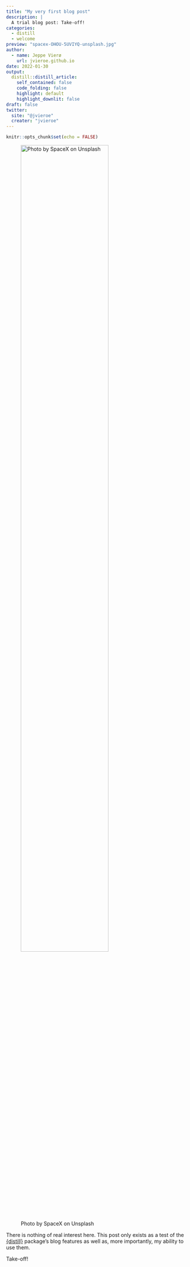 ```yaml
---
title: "My very first blog post"
description: |
  A trial blog post: Take-off!
categories:
  - distill
  - welcome
preview: "spacex-OHOU-5UVIYQ-unsplash.jpg"
author:
  - name: Jeppe Vierø
    url: jvieroe.github.io
date: 2022-01-30
output:
  distill::distill_article:
    self_contained: false
    code_folding: false
    highlight: default
    highlight_downlit: false
draft: false
twitter:
  site: "@jvieroe"
  creater: "jvieroe"
---
```



```r
knitr::opts_chunk$set(echo = FALSE)
```

![Photo by SpaceX on Unsplash](spacex-OHOU-5UVIYQ-unsplash.jpg){width=75%}

There is nothing of real interest here. This post only exists as a test of the <a href="https://distillery.rbind.io" target="_blank">{distill}</a> package's blog features as well as, more importantly, my ability to use them.

Take-off!



<!-- ```{r, include=TRUE, echo=TRUE, message=FALSE, warning=FALSE} -->
<!-- library(ggplot2) -->
<!-- ggplot(mtcars, aes(x = wt, y = mpg)) + -->
<!--   geom_point() + -->
<!--   geom_smooth(method = "lm") -->

<!-- ``` -->



